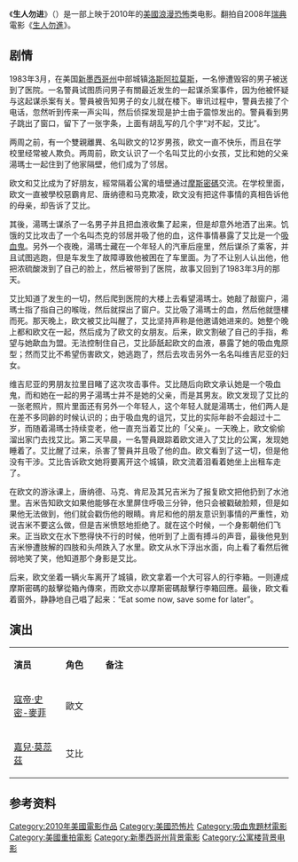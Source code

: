 {{inappropriate tone|time=2015-08-29T07:38:53+00:00}}
{{expand English|Let_Me_In_(film)}}
{{otheruses|subject=翻拍自2008年瑞典电影《生人勿进》的，上映于2010年的美国电影|other=其他同名条目|血色入侵}}
{{noteTA
|G1=Show
|G2=Movie
|T=zh-cn:生人勿进; zh-tw:噬血童話;
|1=zh-cn:生人勿进; zh-tw:噬血童話;
|2=zh-tw:麥特·李維斯;zh-cn:马特·里夫斯;zh-hk:麥·李維斯;
}}
{{Infobox film
| name           = 噬血童話
| image          = Let_Me_In_Poster.jpg
| caption        = 公映海报
| director       = [[马特·里夫斯|马特·里夫斯]]
| producer       = [[唐娜·吉格洛蒂|唐娜·吉格洛蒂]]<br/>[[亚历克斯·布伦纳|亚历克斯·布伦纳]]<br/>[[西蒙·奥克斯|西蒙·奥克斯]]<br/>[[托宾·安布拉斯特|托宾·安布拉斯特]]<br/>[[盖·伊东|盖·伊东]]<br/>[[约翰·诺丁|约翰·诺丁]]<BR/>[[卡尔·莫林德|卡尔·莫林德]]<br/>[[奈杰尔·辛克莱|奈杰尔·辛克莱]]{{nowrap|{{small|(执行)}}}}
| screenplay     = 马特·里夫斯
| based on       = {{Based on|Screenplay and novel ''[[Let_the_Right_One_In_(novel)|Let the Right One In]]''|[[John_Ajvide_Lindqvist|John Ajvide Lindqvist]]}}
| starring       = [[寇帝·史密-麥菲|寇帝·史密-麥菲]]<br />[[嘉兒·莫蕊茲|嘉兒·莫蕊茲]]<br />[[理查德·詹金斯|理查德·詹金斯]]
| music          = [[迈克·吉亚奇诺|迈克·吉亚奇诺]]
| cinematography = [[基利·弗雷泽|基利·弗雷泽]]
| editing        = 斯坦·萨尔法斯
| studio         = EFTI<br />[[Hammer_Film_Productions|Hammer Films]]<br />Exclusive Media Group<ref>{{cite web |url= http://movies.nytimes.com/movie/454356/Let-Me-In/credits |accessdate= 2010-11-14 |work= The New York Times |title= Let Me In (2010)Production Credits |archive-date= 2012-11-03 |archive-url= https://web.archive.org/web/20121103090451/http://movies.nytimes.com/movie/454356/Let-Me-In/credits |dead-url= no }}</ref>
| distributor    = [[序曲影業|序曲影業]]<br />[[相對論傳媒|相對論傳媒]] {{nowrap|{{small|(美國)}}}}<br />[[派拉蒙電影|派拉蒙電影]]{{small|(英國及拉丁美洲)}}<br />[[標誌電影公司|標誌電影公司]] {{small|(英國)}}
|released        = {{film date|2010|9|13|[[2010_Toronto_International_Film_Festival|TIFF]]|2010|10|1|United States|2010|11|5|United Kingdom}}
| runtime        = 116 分钟
| country        = 美国<ref>{{cite news | date = 2010-09-30 | first = Michael |last=Phillips 
| work           = Chicago Tribune |title= 'Let Me In' a shrewd American remake of Swedish vampire thriller |accessdate = 2010-11-11 }}</ref>
| language       = 英语
|budget          = $20,000,000
| gross          = $24,145,613<ref name="BoxOfficeMojo">{{cite web|url= http://www.boxofficemojo.com/movies/?id=lettherightonein09.htm|title= Let Me In (2010)|publisher= [[Amazon.com|Amazon.com]]|work= [[Box_Office_Mojo|Box Office Mojo]]|accessdate= 2011-01-05|archive-date= 2015-09-05|archive-url= https://web.archive.org/web/20150905162555/http://www.boxofficemojo.com/movies/?id=lettherightonein09.htm|dead-url= no}}</ref><ref name="the-numbers">{{cite web|url=http://www.the-numbers.com/movies/2010/LTRON.php|title=Let Me In|work=The Numbers|publisher=Nash Information Services|accessdate=2011-03-31|archive-date=2014-04-27|archive-url=https://web.archive.org/web/20140427010326/http://www.the-numbers.com/movies/2010/LTRON.php|dead-url=no}} }</ref>
}}
《'''生人勿进'''》（{{lang-en|'''Let Me In'''}}）是一部上映于2010年的[[美國|美國]][[爱情片|浪漫]][[恐怖电影|恐怖]]类电影。翻拍自2008年[[瑞典|瑞典]]電影《[[生人勿進_(2008年電影)|生人勿進]]》。

==剧情==
1983年3月，在美国[[新墨西哥州|新墨西哥州]]中部城镇[[洛斯阿拉莫斯|洛斯阿拉莫斯]]，一名慘遭毁容的男子被送到了医院。一名警員试图质问男子有關最近发生的一起谋杀案事件，因为他被怀疑与这起谋杀案有关。警員被告知男子的女儿就在楼下。审讯过程中，警員去接了个电话，忽然听到传来一声尖叫，然后侦探发现是护士由于震惊发出的。警員看到男子跳出了窗口，留下了一张字条，上面有胡乱写的几个字“对不起，艾比”。

两周之前，有一个雙親離異、名叫欧文的12岁男孩，欧文一直不快乐，而且在学校里经常被人欺负。两周前，欧文认识了一个名叫艾比的小女孩，艾比和她的父亲湯瑪士一起住到了他家隔壁，他们成为了邻居。

欧文和艾比成为了好朋友，經常隔着公寓的墙壁通过[[摩斯密碼|摩斯密碼]]交流。在学校里面，欧文一直被學校惡霸肯尼、唐纳德和马克欺凌，欧文没有把这件事情的真相告诉他的母亲，却告诉了艾比。

其後，湯瑪士谋杀了一名男子并且把血液收集了起来，但是却意外地洒了出来。饥饿的艾比攻击了一个名叫杰克的邻居并吸了他的血，这件事情暴露了艾比是一个[[吸血鬼|吸血鬼]]。另外一个夜晚，湯瑪士藏在一个年轻人的汽車后座里，然后谋杀了乘客，并且试图逃跑，但是车发生了故障導致他被困在了车里面。为了不让别人认出他，他把浓硫酸泼到了自己的脸上，然后被带到了医院，故事又回到了1983年3月的那天。

艾比知道了发生的一切，然后爬到医院的大楼上去看望湯瑪士。她敲了敲窗户，湯瑪士指了指自己的喉咙，然后就探出了窗户。艾比吸了湯瑪士的血，然后他就墮樓而死。那天晚上，欧文被艾比叫醒了，艾比坚持声称是他邀请她进来的。她整个晚上都和欧文在一起，然后成为了欧文的女朋友。后来，欧文割破了自己的手指，希望与她歃血为盟。无法控制住自己，艾比舔舐起欧文的血液，暴露了她的吸血鬼原型；然而艾比不希望伤害欧文，她逃跑了，然后去攻击另外一名名叫维吉尼亚的妇女。

维吉尼亚的男朋友拉里目睹了这次攻击事件。艾比随后向欧文承认她是一个吸血鬼，而和她在一起的男子湯瑪士并不是她的父亲，而是其男友。欧文发现了艾比的一张老照片，照片里面还有另外一个年轻人，这个年轻人就是湯瑪士，他们两人是在差不多同齡的时候认识的；由于吸血鬼的诅咒，艾比的实际年龄不会超过十二岁，而随着湯瑪士持续变老，他一直充当着艾比的「父亲」。一天晚上，欧文偷偷溜出家门去找艾比。第二天早晨，一名警員跟踪着欧文进入了艾比的公寓，发现她睡着了。艾比醒了过来，杀害了警員并且吸了他的血。欧文看到了这一切，但是他没有干涉。艾比告诉欧文她将要离开这个城镇，欧文流着泪看着她坐上出租车走了。

在欧文的游泳课上，唐纳德、马克、肯尼及其兄吉米为了报复欧文把他扔到了水池里。吉米告知欧文如果他能够在水里屏住呼吸三分钟，他只会被戳破脸颊，但是如果他无法做到，他们就会戳伤他的眼睛。肯尼和他的朋友意识到事情的严重性，劝说吉米不要这么做，但是吉米愤怒地拒绝了。就在这个时候，一个身影朝他们飞来。正当欧文在水下憋得快不行的时候，他听到了上面有搏斗的声音，最後他見到吉米慘遭肢解的四肢和头颅跌入了水里。欧文从水下浮出水面，向上看了看然后微弱地笑了笑，他知道那个身影是艾比。

后来，欧文坐着一辆火车离开了城镇，欧文拿着一个大可容人的行李箱。一则連成摩斯密碼的敲擊從箱內傳來，而欧文亦以摩斯密碼敲擊行李箱回應。最後，欧文看着窗外，静静地自己唱了起来：“Eat some now, save some for later”。

== 演出 ==
{|class="wikitable " width="70%"
|- style="background:cornflowerblue; color:white" align=center
|style="width:13%"|'''演员'''||style="width:10%"|'''角色'''||style="width:47%"|'''备注'''
|-
| [[寇帝·史密-麥菲|寇帝·史密-麥菲]]   ||   歐文  ||   
|-
| [[嘉兒·莫蕊茲|嘉兒·莫蕊茲]]   || 艾比    ||   
|}

==参考资料==
{{reflist}}
{{马特·里夫斯}}
[[Category:2010年美國電影作品|Category:2010年美國電影作品]]
[[Category:美國恐怖片|Category:美國恐怖片]]
[[Category:吸血鬼題材電影|Category:吸血鬼題材電影]]
[[Category:美國重拍電影|Category:美國重拍電影]]
[[Category:新墨西哥州背景電影|Category:新墨西哥州背景電影]]
[[Category:公寓楼背景电影|Category:公寓楼背景电影]]